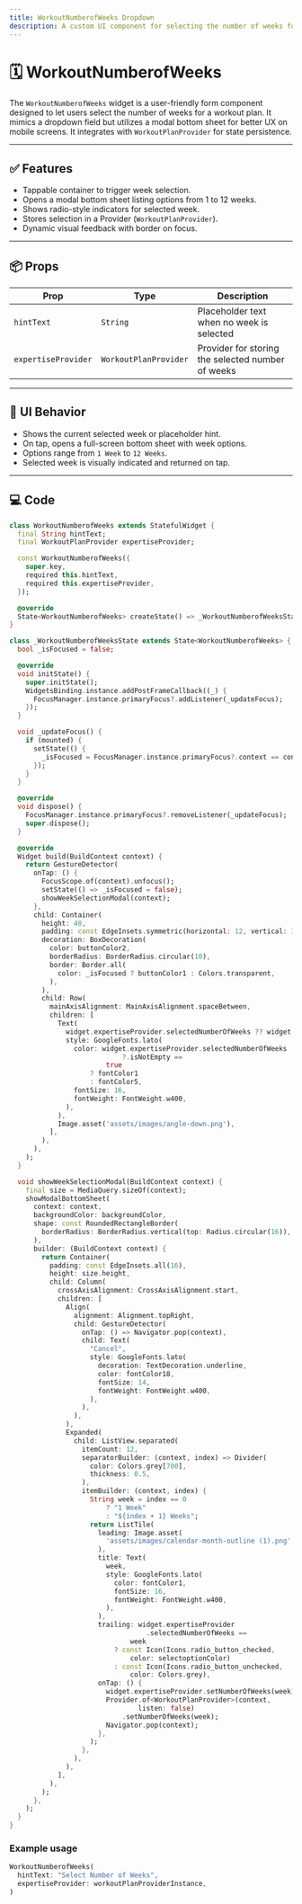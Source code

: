 ```yaml
---
title: WorkoutNumberofWeeks Dropdown
description: A custom UI component for selecting the number of weeks for a workout plan using a bottom sheet selector and state management via Provider.
---
```


# 🗓️ WorkoutNumberofWeeks

The `WorkoutNumberofWeeks` widget is a user-friendly form component designed to let users select the number of weeks for a workout plan. It mimics a dropdown field but utilizes a modal bottom sheet for better UX on mobile screens. It integrates with `WorkoutPlanProvider` for state persistence.

---

## ✅ Features

- Tappable container to trigger week selection.
- Opens a modal bottom sheet listing options from 1 to 12 weeks.
- Shows radio-style indicators for selected week.
- Stores selection in a Provider (`WorkoutPlanProvider`).
- Dynamic visual feedback with border on focus.

---

## 📦 Props

| Prop                | Type                  | Description                                       |
| ------------------- | --------------------- | ------------------------------------------------- |
| `hintText`          | `String`              | Placeholder text when no week is selected         |
| `expertiseProvider` | `WorkoutPlanProvider` | Provider for storing the selected number of weeks |

---

## 🧱 UI Behavior

- Shows the current selected week or placeholder hint.
- On tap, opens a full-screen bottom sheet with week options.
- Options range from `1 Week` to `12 Weeks`.
- Selected week is visually indicated and returned on tap.

---

## 💻 Code

```dart
class WorkoutNumberofWeeks extends StatefulWidget {
  final String hintText;
  final WorkoutPlanProvider expertiseProvider;

  const WorkoutNumberofWeeks({
    super.key,
    required this.hintText,
    required this.expertiseProvider,
  });

  @override
  State<WorkoutNumberofWeeks> createState() => _WorkoutNumberofWeeksState();
}

class _WorkoutNumberofWeeksState extends State<WorkoutNumberofWeeks> {
  bool _isFocused = false;

  @override
  void initState() {
    super.initState();
    WidgetsBinding.instance.addPostFrameCallback((_) {
      FocusManager.instance.primaryFocus?.addListener(_updateFocus);
    });
  }

  void _updateFocus() {
    if (mounted) {
      setState(() {
        _isFocused = FocusManager.instance.primaryFocus?.context == context;
      });
    }
  }

  @override
  void dispose() {
    FocusManager.instance.primaryFocus?.removeListener(_updateFocus);
    super.dispose();
  }

  @override
  Widget build(BuildContext context) {
    return GestureDetector(
      onTap: () {
        FocusScope.of(context).unfocus();
        setState(() => _isFocused = false);
        showWeekSelectionModal(context);
      },
      child: Container(
        height: 48,
        padding: const EdgeInsets.symmetric(horizontal: 12, vertical: 10),
        decoration: BoxDecoration(
          color: buttonColor2,
          borderRadius: BorderRadius.circular(10),
          border: Border.all(
            color: _isFocused ? buttonColor1 : Colors.transparent,
          ),
        ),
        child: Row(
          mainAxisAlignment: MainAxisAlignment.spaceBetween,
          children: [
            Text(
              widget.expertiseProvider.selectedNumberOfWeeks ?? widget.hintText,
              style: GoogleFonts.lato(
                color: widget.expertiseProvider.selectedNumberOfWeeks
                            ?.isNotEmpty ==
                        true
                    ? fontColor1
                    : fontColor5,
                fontSize: 16,
                fontWeight: FontWeight.w400,
              ),
            ),
            Image.asset('assets/images/angle-down.png'),
          ],
        ),
      ),
    );
  }

  void showWeekSelectionModal(BuildContext context) {
    final size = MediaQuery.sizeOf(context);
    showModalBottomSheet(
      context: context,
      backgroundColor: backgroundColor,
      shape: const RoundedRectangleBorder(
        borderRadius: BorderRadius.vertical(top: Radius.circular(16)),
      ),
      builder: (BuildContext context) {
        return Container(
          padding: const EdgeInsets.all(16),
          height: size.height,
          child: Column(
            crossAxisAlignment: CrossAxisAlignment.start,
            children: [
              Align(
                alignment: Alignment.topRight,
                child: GestureDetector(
                  onTap: () => Navigator.pop(context),
                  child: Text(
                    "Cancel",
                    style: GoogleFonts.lato(
                      decoration: TextDecoration.underline,
                      color: fontColor18,
                      fontSize: 14,
                      fontWeight: FontWeight.w400,
                    ),
                  ),
                ),
              ),
              Expanded(
                child: ListView.separated(
                  itemCount: 12,
                  separatorBuilder: (context, index) => Divider(
                    color: Colors.grey[700],
                    thickness: 0.5,
                  ),
                  itemBuilder: (context, index) {
                    String week = index == 0
                        ? "1 Week"
                        : "${index + 1} Weeks";
                    return ListTile(
                      leading: Image.asset(
                        'assets/images/calendar-month-outline (1).png',
                      ),
                      title: Text(
                        week,
                        style: GoogleFonts.lato(
                          color: fontColor1,
                          fontSize: 16,
                          fontWeight: FontWeight.w400,
                        ),
                      ),
                      trailing: widget.expertiseProvider
                                  .selectedNumberOfWeeks ==
                              week
                          ? const Icon(Icons.radio_button_checked,
                              color: selectoptionColor)
                          : const Icon(Icons.radio_button_unchecked,
                              color: Colors.grey),
                      onTap: () {
                        widget.expertiseProvider.setNumberOfWeeks(week);
                        Provider.of<WorkoutPlanProvider>(context,
                                listen: false)
                            .setNumberOfWeeks(week);
                        Navigator.pop(context);
                      },
                    );
                  },
                ),
              ),
            ],
          ),
        );
      },
    );
  }
}
```

### Example usage

```dart
WorkoutNumberofWeeks(
  hintText: "Select Number of Weeks",
  expertiseProvider: workoutPlanProviderInstance,
)

```
